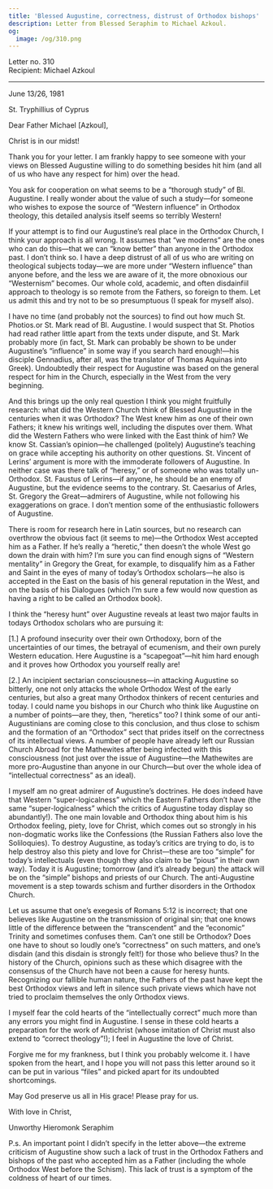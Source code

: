 ```yaml
---
title: 'Blessed Augustine, correctness, distrust of Orthodox bishops'
description: Letter from Blessed Seraphim to Michael Azkoul.
og:
  image: /og/310.png
---
```


<div style={{textAlign:'right', fontFamily:'monospace'}}>Letter no. 310</div>
<div style={{textAlign:'left', fontFamily:'monospace'}}>Recipient: Michael Azkoul</div>

---

June 13/26, 1981

St. Tryphillius of Cyprus

Dear Father Michael [Azkoul],

Christ is in our midst!

Thank you for your letter. I am frankly happy to see someone with your views on Blessed Augustine willing to do something besides hit him (and all of us who have any respect for him) over the head.

You ask for cooperation on what seems to be a “thorough study” of Bl. Augustine. I really wonder about the value of such a study—for someone who wishes to expose the source of “Western influence” in Orthodox theology, this detailed analysis itself seems so terribly Western!

If your attempt is to find our Augustine’s real place in the Orthodox Church, I think your approach is all wrong. It assumes that “we moderns” are the ones who can do this—that we can “know better” than anyone in the Orthodox past. I don’t think so. I have a deep distrust of all of us who are writing on theological subjects today—we are more under “Western influence” than anyone before, and the less we are aware of it, the more obnoxious our “Westernism” becomes. Our whole cold, academic, and often disdainfiil approach to theology is so remote from the Fathers, so foreign to them. Let us admit this and try not to be so presumptuous (I speak for myself also).

I have no time (and probably not the sources) to find out how much St. Photios.or St. Mark read of Bl. Augustine. I would suspect that St. Photios had read rather little apart from the texts under dispute, and St. Mark probably more (in fact, St. Mark can probably be shown to be under Augustine’s “influence” in some way if you search hard enough!—his disciple Gennadius, after all, was the translator of Thomas Aquinas into Greek). Undoubtedly their respect for Augustine was based on the general respect for him in the Church, especially in the West from the very beginning.

And this brings up the only real question I think you might fruitfully research: what did the Western Church think of Blessed Augustine in the centuries when it was Orthodox? The West knew him as one of their own Fathers; it knew his writings well, including the disputes over them. What did the Western Fathers who were linked with the East think of him? We know St. Cassian’s opinion—he challenged (politely) Augustine’s teaching on grace while accepting his authority on other questions. St. Vincent of Lerins’ argument is more with the immoderate followers of Augustine. In neither case was there talk of “heresy,” or of someone who was totally un-Orthodox. St. Faustus of Lerins—if anyone, he should be an enemy of Augustine, but the evidence seems to the contrary. St. Caesarius of Arles, St. Gregory the Great—admirers of Augustine, while not following his exaggerations on grace. I don’t mention some of the enthusiastic followers of Augustine.

There is room for research here in Latin sources, but no research can overthrow the obvious fact (it seems to me)—the Orthodox West accepted him as a Father. If he’s really a “heretic,” then doesn’t the whole West go down the drain with him? I’m sure you can find enough signs of “Western mentality” in Gregory the Great, for example, to disqualify him as a Father and Saint in the eyes of many of today’s Orthodox scholars—he also is accepted in the East on the basis of his general reputation in the West, and on the basis of his Dialogues (which I’m sure a few would now question as having a right to be called an Orthodox book).

I think the “heresy hunt” over Augustine reveals at least two major faults in todays Orthodox scholars who are pursuing it:

[1.] A profound insecurity over their own Orthodoxy, born of the uncertainties of our times, the betrayal of ecumenism, and their own purely Western education. Here Augustine is a “scapegoat”—hit him hard enough and it proves how Orthodox you yourself really are!

[2.] An incipient sectarian consciousness—in attacking Augustine so bitterly, one not only attacks the whole Orthodox West of the early centuries, but also a great many Orthodox thinkers of recent centuries and today. I could name you bishops in our Church who think like Augustine on a number of points—are they, then, “heretics” too? I think some of our anti-Augustinians are coming close to this conclusion, and thus close to schism and the formation of an “Orthodox” sect that prides itself on the correctness of its intellectual views. A number of people have already left our Russian Church Abroad for the Mathewites after being infected with this consciousness (not just over the issue of Augustine—the Mathewites are more pro-Augustine than anyone in our Church—but over the whole idea of “intellectual correctness” as an ideal).

I myself am no great admirer of Augustine’s doctrines. He does indeed have that Western “super-logicalness” which the Eastern Fathers don’t have (the same “super-logicalness” which the critics of Augustine today display so abundantly!). The one main lovable and Orthodox thing about him is his Orthodox feeling, piety, love for Christ, which comes out so strongly in his non-dogmatic works like the Confessions (the Russian Fathers also love the Soliloquies). To destroy Augustine, as today’s critics are trying to do, is to help destroy also this piety and love for Christ—these are too “simple” for today’s intellectuals (even though they also claim to be “pious” in their own way). Today it is Augustine; tomorrow (and it’s already begun) the attack will be on the “simple” bishops and priests of our Church. The anti-Augustine movement is a step towards schism and further disorders in the Orthodox Church.

Let us assume that one’s exegesis of Romans 5:12 is incorrect; that one believes like Augustine on the transmission of original sin; that one knows little of the difference between the “transcendent” and the “economic” Trinity and sometimes confuses them. Can’t one still be Orthodox? Does one have to shout so loudly one’s “correctness” on such matters, and one’s disdain (and this disdain is strongly felt!) for those who believe thus? In the history of the Church, opinions such as these which disagree with the consensus of the Church have not been a cause for heresy hunts. Recognizing our fallible human nature, the Fathers of the past have kept the best Orthodox views and left in silence such private views which have not tried to proclaim themselves the only Orthodox views.

I myself fear the cold hearts of the “intellectually correct” much more than any errors you might find in Augustine. I sense in these cold hearts a preparation for the work of Antichrist (whose imitation of Christ must also extend to “correct theology”!); I feel in Augustine the love of Christ.

Forgive me for my frankness, but I think you probably welcome it. I have spoken from the heart, and I hope you will not pass this letter around so it can be put in various “files” and picked apart for its undoubted shortcomings.

May God preserve us all in His grace! Please pray for us.

With love in Christ,

Unworthy Hieromonk Seraphim

P.s. An important point I didn’t specify in the letter above—the extreme criticism of Augustine show such a lack of trust in the Orthodox Fathers and bishops of the past who accepted him as a Father (including the whole Orthodox West before the Schism). This lack of trust is a symptom of the coldness of heart of our times.
